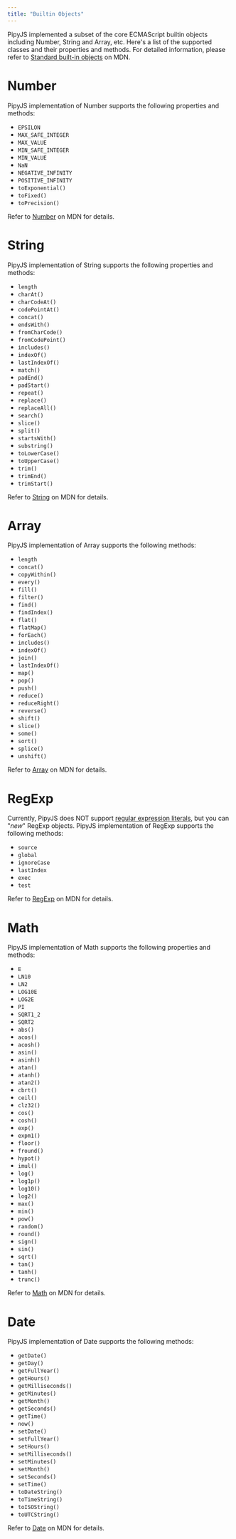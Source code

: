 ```yaml
---
title: "Builtin Objects"
---
```


PipyJS implemented a subset of the core ECMAScript builtin objects including Number, String and Array, etc. Here's a list of the supported classes and their properties and methods. For detailed information, please refer to [Standard built-in objects](https://developer.mozilla.org/docs/Web/JavaScript/Reference/Global_Objects) on MDN.

# Number

PipyJS implementation of Number supports the following properties and methods:

* `EPSILON`
* `MAX_SAFE_INTEGER`
* `MAX_VALUE`
* `MIN_SAFE_INTEGER`
* `MIN_VALUE`
* `NaN`
* `NEGATIVE_INFINITY`
* `POSITIVE_INFINITY`
* `toExponential()`
* `toFixed()`
* `toPrecision()`

Refer to [Number](https://developer.mozilla.org/docs/Web/JavaScript/Reference/Global_Objects/Number) on MDN for details.

# String

PipyJS implementation of String supports the following properties and methods:

* `length`
* `charAt()`
* `charCodeAt()`
* `codePointAt()`
* `concat()`
* `endsWith()`
* `fromCharCode()`
* `fromCodePoint()`
* `includes()`
* `indexOf()`
* `lastIndexOf()`
* `match()`
* `padEnd()`
* `padStart()`
* `repeat()`
* `replace()`
* `replaceAll()`
* `search()`
* `slice()`
* `split()`
* `startsWith()`
* `substring()`
* `toLowerCase()`
* `toUpperCase()`
* `trim()`
* `trimEnd()`
* `trimStart()`

Refer to [String](https://developer.mozilla.org/docs/Web/JavaScript/Reference/Global_Objects/String) on MDN for details.

# Array

PipyJS implementation of Array supports the following methods:

* `length`
* `concat()`
* `copyWithin()`
* `every()`
* `fill()`
* `filter()`
* `find()`
* `findIndex()`
* `flat()`
* `flatMap()`
* `forEach()`
* `includes()`
* `indexOf()`
* `join()`
* `lastIndexOf()`
* `map()`
* `pop()`
* `push()`
* `reduce()`
* `reduceRight()`
* `reverse()`
* `shift()`
* `slice()`
* `some()`
* `sort()`
* `splice()`
* `unshift()`

Refer to [Array](https://developer.mozilla.org/docs/Web/JavaScript/Reference/Global_Objects/Array) on MDN for details.

# RegExp

Currently, PipyJS does NOT support [regular expression literals](https://developer.mozilla.org/docs/Web/JavaScript/Guide/Grammar_and_Types#regexp_literals), but you can "_new_" RegExp objects.
PipyJS implementation of RegExp supports the following methods:

* `source`
* `global`
* `ignoreCase`
* `lastIndex`
* `exec`
* `test`

Refer to [RegExp](https://developer.mozilla.org/docs/Web/JavaScript/Reference/Global_Objects/RegExp) on MDN for details.

# Math

PipyJS implementation of Math supports the following properties and methods:

* `E`
* `LN10`
* `LN2`
* `LOG10E`
* `LOG2E`
* `PI`
* `SQRT1_2`
* `SQRT2`
* `abs()`
* `acos()`
* `acosh()`
* `asin()`
* `asinh()`
* `atan()`
* `atanh()`
* `atan2()`
* `cbrt()`
* `ceil()`
* `clz32()`
* `cos()`
* `cosh()`
* `exp()`
* `expm1()`
* `floor()`
* `fround()`
* `hypot()`
* `imul()`
* `log()`
* `log1p()`
* `log10()`
* `log2()`
* `max()`
* `min()`
* `pow()`
* `random()`
* `round()`
* `sign()`
* `sin()`
* `sqrt()`
* `tan()`
* `tanh()`
* `trunc()`

Refer to [Math](https://developer.mozilla.org/docs/Web/JavaScript/Reference/Global_Objects/Math) on MDN for details.

# Date

PipyJS implementation of Date supports the following methods:

* `getDate()`
* `getDay()`
* `getFullYear()`
* `getHours()`
* `getMilliseconds()`
* `getMinutes()`
* `getMonth()`
* `getSeconds()`
* `getTime()`
* `now()`
* `setDate()`
* `setFullYear()`
* `setHours()`
* `setMilliseconds()`
* `setMinutes()`
* `setMonth()`
* `setSeconds()`
* `setTime()`
* `toDateString()`
* `toTimeString()`
* `toISOString()`
* `toUTCString()`

Refer to [Date](https://developer.mozilla.org/docs/Web/JavaScript/Reference/Global_Objects/Date) on MDN for details.
